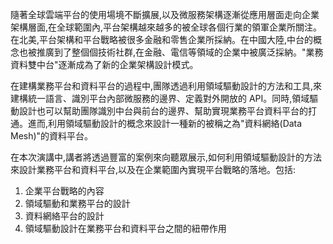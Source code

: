隨著全球雲端平台的使用場境不斷擴展,以及微服務架構逐漸從應用層面走向企業架構層面,在全球範圍內,平台架構越來越多的被全球各個行業的領軍企業所關注。在北美,平台架構和平台戰略被很多金融和零售企業所採納。在中國大陸,中台的概念也被推廣到了整個個技術社群,在金融、電信等領域的企業中被廣泛採納。"業務資料雙中台"逐漸成為了新的企業架構設計模式。

在建構業務平台和資料平台的過程中,團隊透過利用領域驅動設計的方法和工具,來建構統一語言、識別平台內部微服務的邊界、定義對外開放的 API。同時,領域驅動設計也可以幫助團隊識別中台與前台的邊界、幫助實現業務平台資料平台的打通。進而,利用領域驅動設計的概念來設計一種新的被稱之為"資料網絡(Data Mesh)"的資料平台。

在本次演講中,講者將透過豐富的案例來向聽眾展示,如何利用領域驅動設計的方法來設計業務平台和資料平台,以及在企業範圍內實現平台戰略的落地。包括:

1. 企業平台戰略的內容
2. 領域驅動和業務平台的設計
3. 資料網絡平台的設計
4. 領域驅動設計在業務平台和資料平台之間的紐帶作用
